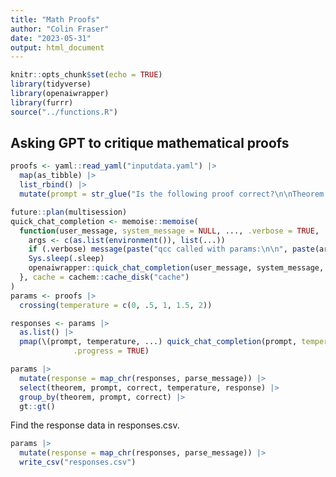 ```yaml
---
title: "Math Proofs"
author: "Colin Fraser"
date: "2023-05-31"
output: html_document
---
```


```r
knitr::opts_chunk$set(echo = TRUE)
library(tidyverse)
library(openaiwrapper)
library(furrr)
source("../functions.R")
```

## Asking GPT to critique mathematical proofs

```r
proofs <- yaml::read_yaml("inputdata.yaml") |> 
  map(as_tibble) |> 
  list_rbind() |> 
  mutate(prompt = str_glue("Is the following proof correct?\n\nTheorem. {theorem}\n\nProof. {proof}"))

future::plan(multisession)
quick_chat_completion <- memoise::memoise(
  function(user_message, system_message = NULL, ..., .verbose = TRUE, .sleep = 2) {
    args <- c(as.list(environment()), list(...))
    if (.verbose) message(paste("qcc called with params:\n\n", paste(args, collapse = ','))) 
    Sys.sleep(.sleep)
    openaiwrapper::quick_chat_completion(user_message, system_message, ...)
  }, cache = cachem::cache_disk("cache")
)
params <- proofs |> 
  crossing(temperature = c(0, .5, 1, 1.5, 2))

responses <- params |> 
  as.list() |> 
  pmap(\(prompt, temperature, ...) quick_chat_completion(prompt, temperature = temperature, .verbose = FALSE), 
              .progress = TRUE)
```



```r
params |> 
  mutate(response = map_chr(responses, parse_message)) |> 
  select(theorem, prompt, correct, temperature, response) |> 
  group_by(theorem, prompt, correct) |> 
  gt::gt()
```

Find the response data in responses.csv.

```r
params |> 
  mutate(response = map_chr(responses, parse_message)) |> 
  write_csv("responses.csv")
```

